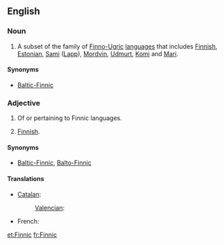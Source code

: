 ==English==
{{wikipedia}}

===Noun===
{{en-noun|-}}

# A subset of the family of [[Finno-Ugric]] [[language]]s that includes [[Finnish]], [[Estonian]], [[Sami]] ([[Lapp]]), [[Mordvin]], [[Udmurt]], [[Komi]] and [[Mari]].

====Synonyms====
* [[Baltic-Finnic]]

===Adjective===
{{en-adj|-}}

# Of or pertaining to Finnic languages.<!--see above-->
# {{rare}} [[Finnish]].

====Synonyms====
* {{sense|pertaining to the Finnic languages}} [[Baltic-Finnic]], [[Balto-Finnic]]

====Translations====
{{trans-top|pertaining to the Finnic languages}}
* [[Catalan]]: {{t+|ca|finès|m}}
*: [[Valencian]]: {{t-|ca|finés|m}}
{{trans-mid}}
* French: {{t|fr|fennique}}
{{trans-bottom}}

[[et:Finnic]]
[[fr:Finnic]]